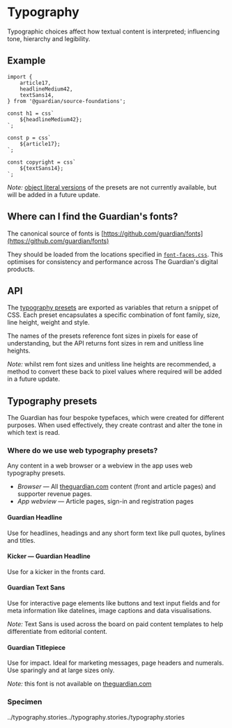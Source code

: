 
<Meta of={TypographyStories} />

# Typography

Typographic choices affect how textual content is interpreted; influencing tone,
hierarchy and legibility.

## Example

```tsx
import {
	article17,
	headlineMedium42,
	textSans14,
} from '@guardian/source-foundations';

const h1 = css`
	${headlineMedium42};
`;

const p = css`
	${article17};
`;

const copyright = css`
	${textSans14};
`;
```

_Note:_ [object literal versions](https://emotion.sh/docs/object-styles) of the
presets are not currently available, but will be added in a future update.

## Where can I find the Guardian's fonts?

The canonical source of fonts is [https://github.com/guardian/fonts](https://github.com/guardian/fonts)

They should be loaded from the locations specified in [`font-faces.css`](https://github.com/guardian/fonts/blob/main/fonts/web/font-faces.css). This optimises for consistency and performance across The Guardian's digital products.

## API

The [typography presets](https://theguardian.design/2a1e5182b/p/01555f-typography-presets/b/830670)
are exported as variables that return a snippet of CSS. Each preset encapsulates
a specific combination of font family, size, line height, weight and style.

The names of the presets reference font sizes in pixels for ease of
understanding, but the API returns font sizes in rem and unitless line heights.

_Note:_ whilst rem font sizes and unitless line heights are recommended, a
method to convert these back to pixel values where required will be added in a
future update.

## Typography presets

The Guardian has four bespoke typefaces, which were created for different
purposes. When used effectively, they create contrast and alter the tone in
which text is read.

### Where do we use web typography presets?

Any content in a web browser or a webview in the app uses web typography
presets.

- _Browser_ — All [theguardian.com](https://www.theguardian.com) content
  (front and article pages) and supporter revenue pages.
- _App webview_ — Article pages, sign-in and registration pages

#### Guardian Headline

Use for headlines, headings and any short form text like pull quotes, bylines
and titles.

#### Kicker — Guardian Headline

Use for a kicker in the fronts card.

#### Guardian Text Sans

Use for interactive page elements like buttons and text input fields and for
meta information like datelines, image captions and data visualisations.

_Note:_ Text Sans is used across the board on paid content templates to help
differentiate from editorial content.

#### Guardian Titlepiece

Use for impact. Ideal for marketing messages, page headers and numerals. Use
sparingly and at large sizes only.

_Note:_ this font is not available on [theguardian.com](https://theguardian.com)

### Specimen

<Canvas of={TypographyStories.Presets} />
../typography.stories../typography.stories./typography.stories
